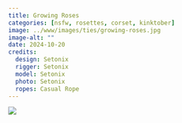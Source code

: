 ```yaml
---
title: Growing Roses
categories: [nsfw, rosettes, corset, kinktober]
image: ../www/images/ties/growing-roses.jpg
image-alt: ""
date: 2024-10-20
credits: 
  design: Setonix
  rigger: Setonix
  model: Setonix
  photo: Setonix
  ropes: Casual Rope
---
```


![](../www/images/ties/growing-roses.jpg)

